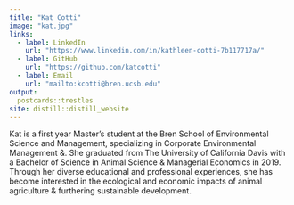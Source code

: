 ```yaml
---
title: "Kat Cotti"
image: "kat.jpg"
links:
  - label: LinkedIn
    url: "https://www.linkedin.com/in/kathleen-cotti-7b117717a/"
  - label: GitHub
    url: "https://github.com/katcotti"
  - label: Email
    url: "mailto:kcotti@bren.ucsb.edu"
output:
  postcards::trestles
site: distill::distill_website
---
```

 
Kat is a first year Master’s student at the Bren School of Environmental Science and Management, specializing in Corporate Environmental Management &. She graduated from The University of California Davis with a Bachelor of Science in Animal Science & Managerial Economics in 2019. Through her diverse educational and professional experiences, she has become interested in the ecological and economic impacts of animal agriculture & furthering sustainable development.
